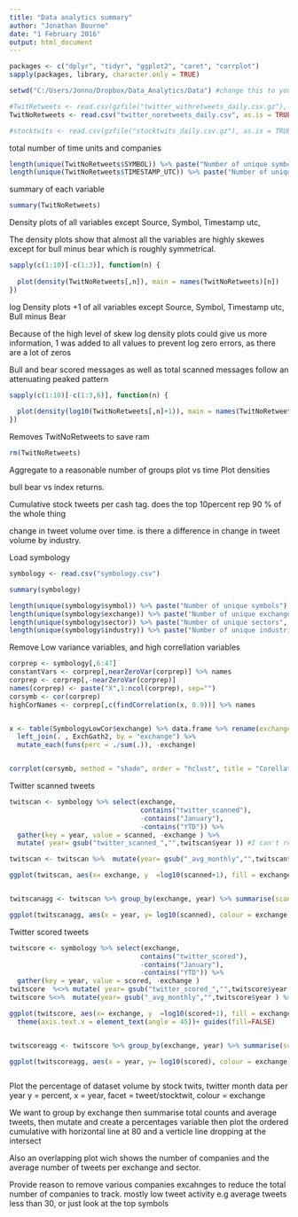 ```yaml
---
title: "Data analytics summary"
author: "Jonathan Bourne"
date: "1 February 2016"
output: html_document
---
```




```r
packages <- c("dplyr", "tidyr", "ggplot2", "caret", "corrplot")
sapply(packages, library, character.only = TRUE)

setwd("C:/Users/Jonno/Dropbox/Data_Analytics/Data") #change this to your file path

#TwitRetweets <- read.csv(gzfile("twitter_withretweets_daily.csv.gz"), as.is = TRUE)
TwitNoRetweets <- read.csv("twitter_noretweets_daily.csv", as.is = TRUE)

#stocktwits <- read.csv(gzfile("stocktwits_daily.csv.gz"), as.is = TRUE)


```


total number of time units and companies
```r
length(unique(TwitNoRetweets$SYMBOL)) %>% paste("Number of unique symbols")
length(unique(TwitNoRetweets$TIMESTAMP_UTC)) %>% paste("Number of unique timestamps", .)
```

summary of each variable

```r
summary(TwitNoRetweets)
```


Density plots of all variables except Source, Symbol, Timestamp utc,

The density plots show that almost all the variables are highly skewes except for bull minus bear which is roughly symmetrical. 
```r

sapply(c(1:10)[-c(1:3)], function(n) {
  
  plot(density(TwitNoRetweets[,n]), main = names(TwitNoRetweets)[n])
})


```


log Density plots +1 of all variables except Source, Symbol, Timestamp utc, Bull minus Bear

Because of the high level of skew log density plots could give us more information, 1 was added to all values to prevent log zero errors, as there are a lot of zeros

Bull and bear scored messages as well as total scanned messages follow an attenuating peaked pattern
```r

sapply(c(1:10)[-c(1:3,6)], function(n) {
  
  plot(density(log10(TwitNoRetweets[,n]+1)), main = names(TwitNoRetweets)[n])
})


```

Removes TwitNoRetweets to save ram
```r
rm(TwitNoRetweets)
```


Aggregate to a reasonable number of groups
plot vs time
Plot densities

bull bear vs index returns.

Cumulative stock tweets per cash tag. does the top 10percent rep 90 % of the whole thing

change in tweet volume over time. 
is there a difference in change in tweet volume by industry.

Load symbology
```r
symbology <- read.csv("symbology.csv")
```

```r
summary(symbology)
```


```r
length(unique(symbology$symbol)) %>% paste("Number of unique symbols")
length(unique(symbology$exchange)) %>% paste("Number of unique exchanges", .)
length(unique(symbology$sector)) %>% paste("Number of unique sectors", .)
length(unique(symbology$industry)) %>% paste("Number of unique industries", .)

```


Remove Low variance variables, and high correllation variables
```r
corprep <- symbology[,6:47]
constantVars <- corprep[,nearZeroVar(corprep)] %>% names
corprep <- corprep[,-nearZeroVar(corprep)]
names(corprep) <- paste("X",1:ncol(corprep), sep="")
corsymb <- cor(corprep)
highCorNames <- corprep[,c(findCorrelation(x, 0.9))] %>% names


x <- table(SymbologyLowCor$exchange) %>% data.frame %>% rename(exchange = Var1) %>% 
  left_join(. , ExchGath2, by = "exchange") %>% 
  mutate_each(funs(perc = ./sum(.)), -exchange)


corrplot(corsymb, method = "shade", order = "hclust", title = "Corellation plot of symbology variables", tl.pos = "n")
```


Twitter scanned tweets
```r
twitscan <- symbology %>% select(exchange, 
                                 contains("twitter_scanned"), 
                                 -contains("January"), 
                                 -contains("YTD")) %>% 
  gather(key = year, value = scanned, -exchange ) %>% 
  mutate( year= gsub("twitter_scanned_","",twitscan$year )) #I can't remove text around the year in one stage for some reason.

twitscan <- twitscan %>%  mutate(year= gsub("_avg_monthly","",twitscan$year ) %>%as.integer ) 

ggplot(twitscan, aes(x= exchange, y  =log10(scanned+1), fill = exchange )) +geom_boxplot() +ggtitle("Average monthly scanned tweets across \nall symbols and years broken out by Exchange") + theme(axis.text.x = element_text(angle = 45))+ guides(fill=FALSE)


twitscanagg <- twitscan %>% group_by(exchange, year) %>% summarise(scanned = sum(scanned))

ggplot(twitscanagg, aes(x = year, y= log10(scanned), colour = exchange)) +geom_line() +ggtitle("Number of scanned tweets \nacross all years broken out by exchange")

```

Twitter scored tweets
```r
twitscore <- symbology %>% select(exchange, 
                                 contains("twitter_scored"), 
                                 -contains("January"), 
                                 -contains("YTD")) %>% 
  gather(key = year, value = scored, -exchange ) 
twitscore  %<>% mutate( year= gsub("twitter_scored_","",twitscore$year )) #I can't remove text around the year in one stage for some reason.
twitscore %<>%  mutate(year= gsub("_avg_monthly","",twitscore$year ) %>%as.integer ) 

ggplot(twitscore, aes(x= exchange, y  =log10(scored+1), fill = exchange )) +geom_boxplot() +ggtitle("Average monthly scored tweets across\n all symbols and years broken out by Exchange") + 
  theme(axis.text.x = element_text(angle = 45))+ guides(fill=FALSE)


twitscoreagg <- twitscore %>% group_by(exchange, year) %>% summarise(scored = sum(scored))

ggplot(twitscoreagg, aes(x = year, y= log10(scored), colour = exchange)) +geom_line() +ggtitle("Number of scored tweets \nacross all years broken out by exchange")



```


Plot the percentage of dataset volume by stock twits, twitter month data per year
y = percent, x = year, facet = tweet/stocktwit, colour = exchange

We want to group by exchange then summarise total counts and average tweets, then mutate and create a percentages variable then plot the ordered cumulative with horizontal line at 80 and a verticle line dropping at the intersect

Also an overlapping plot wich shows the number of companies and the average number of tweets per exchange and sector.

Provide reason to remove various companies excahnges to reduce the total number of companies to track. mostly low tweet activity e.g average tweets less than 30, or just look at the top symbols

  
